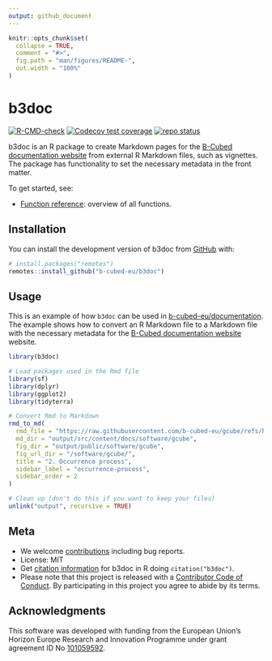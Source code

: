```yaml
---
output: github_document
---
```


<!-- README.md is generated from README.Rmd. Please edit that file -->

```r
knitr::opts_chunk$set(
  collapse = TRUE,
  comment = "#>",
  fig.path = "man/figures/README-",
  out.width = "100%"
)
```

# b3doc

<!-- badges: start -->
[![R-CMD-check](https://github.com/b-cubed-eu/b3doc/actions/workflows/R-CMD-check.yaml/badge.svg)](https://github.com/b-cubed-eu/b3doc/actions/workflows/R-CMD-check.yaml)
[![Codecov test coverage](https://codecov.io/gh/b-cubed-eu/b3doc/graph/badge.svg)](https://app.codecov.io/gh/b-cubed-eu/b3doc)
[![repo status](https://www.repostatus.org/badges/latest/active.svg)](https://www.repostatus.org/#active)
<!-- badges: end -->

b3doc is an R package to create Markdown pages for the [B-Cubed documentation website](https://docs.b-cubed.eu) from external R Markdown files, such as vignettes. The package has functionality to set the necessary metadata in the front matter.

To get started, see:

- [Function reference](https://b-cubed-eu.github.io/b3doc/reference/index.html): overview of all functions.

## Installation

You can install the development version of b3doc from [GitHub](https://github.com/b-cubed-eu/b3doc) with:

``` r
# install.packages("remotes")
remotes::install_github("b-cubed-eu/b3doc")
```

## Usage

This is an example of how `b3doc` can be used in [b-cubed-eu/documentation](https://github.com/b-cubed-eu/documentation/tree/main). The example shows how to convert an R Markdown file to a Markdown file with the necessary metadata for the [B-Cubed documentation website](https://docs.b-cubed.eu) website.

``` r
library(b3doc)

# Load packages used in the Rmd file
library(sf)
library(dplyr)
library(ggplot2)
library(tidyterra)

# Convert Rmd to Markdown
rmd_to_md(
  rmd_file = "https://raw.githubusercontent.com/b-cubed-eu/gcube/refs/heads/main/vignettes/articles/occurrence-process.Rmd",
  md_dir = "output/src/content/docs/software/gcube",
  fig_dir = "output/public/software/gcube",
  fig_url_dir = "/software/gcube/",
  title = "2. Occurrence process",
  sidebar_label = "occurrence-process",
  sidebar_order = 2
)

# Clean up (don't do this if you want to keep your files)
unlink("output", recursive = TRUE)
```

## Meta

- We welcome [contributions](https://b-cubed-eu.github.io/b3doc/CONTRIBUTING.html) including bug reports.
- License: MIT
- Get [citation information](https://b-cubed-eu.github.io/b3doc/authors.html#citation) for b3doc in R doing `citation("b3doc")`.
- Please note that this project is released with a [Contributor Code of Conduct](https://b-cubed-eu.github.io/b3doc/CODE_OF_CONDUCT.html). By participating in this project you agree to abide by its terms.

## Acknowledgments

This software was developed with funding from the European Union's Horizon Europe Research and Innovation Programme under grant agreement ID No [101059592](https://doi.org/10.3030/101059592).
